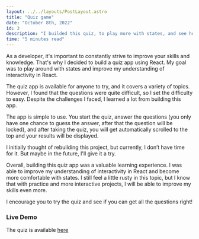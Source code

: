 ```yaml
---
layout: ../../layouts/PostLayout.astro
title: "Quiz game"
date: "October 8th, 2022"
id: 3
description: "I builded this quiz, to play more with states, and see how it goes."
time: "5 minutes read"
---
```


As a developer, it's important to constantly strive to improve your skills and knowledge. That's why I decided to build a quiz app using React. My goal was to play around with states and improve my understanding of interactivity in React.

The quiz app is available for anyone to try, and it covers a variety of topics. However, I found that the questions were quite difficult, so I set the difficulty to easy. Despite the challenges I faced, I learned a lot from building this app.

The app is simple to use. You start the quiz, answer the questions (you only have one chance to guess the answer, after that the question will be locked), and after taking the quiz, you will get automatically scrolled to the top and your results will be displayed.

I initially thought of rebuilding this project, but currently, I don’t have time for it. But maybe in the future, I'll give it a try.

Overall, building this quiz app was a valuable learning experience. I was able to improve my understanding of interactivity in React and become more comfortable with states. I still feel a little rusty in this topic, but I know that with practice and more interactive projects, I will be able to improve my skills even more.

I encourage you to try the quiz and see if you can get all the questions right!
### Live Demo
The quiz is available [here](https://quizgame-1xt4.vercel.app/)